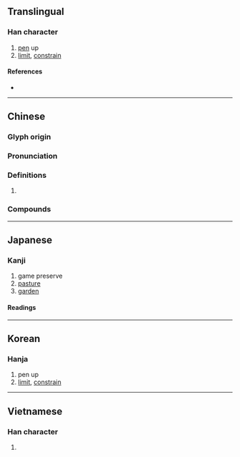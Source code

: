 {{character info}}
==Translingual==

===Han character===
{{Han char|rn=31|rad=囗|as=06|sn=9|four=60227|canj=WKB|ids=⿴囗有}}

# [[pen]] up
# [[limit]], [[constrain]]

====References====
* {{Han ref|kx=0218.080|dkj=04756|dj=0446.100|hdz=10717.200|uh=56FF|ud=22271|bh=ABAA|bd=43946}}

----

==Chinese==
{{zh-forms|alt=𧆘}}

===Glyph origin===
{{Han etym}}

===Pronunciation===
{{zh-pron
|m=yòu
|m-s=
|c=jau6
|c-t=
|g=
|h=pfs=
|j=
|md=
|mn=ml:iū
|mn-t=
|w=
|x=
|oc=y
|cat=
}}

===Definitions===
{{zh-hanzi}}

# {{rfdef|zh}}

===Compounds===
{{zh-der|九囿|囿於}}

----

==Japanese==

===Kanji===
{{ja-kanji|grade=|rs=囗06}}

# game preserve
# [[pasture]]
# [[garden]]

====Readings====
{{ja-readings
|goon=いく<ゐく, う
|kanon=いく<ゐく, ゆう<いう
|kun=その-
}}

----

==Korean==

===Hanja===
{{ko-hanja|hangeul=유|rv=yu|mr=yu}}

# pen up
# [[limit]], [[constrain]]

----

==Vietnamese==

===Han character===
{{vi-readings|reading=hữu|rs=囗06}}

# {{rfdef|vi|sort=囗06}}